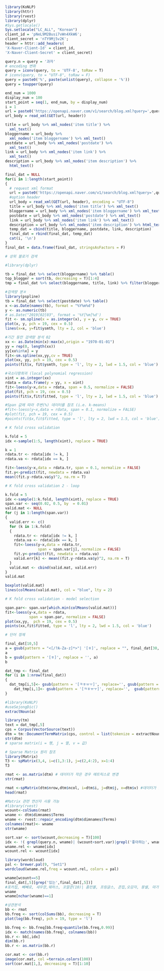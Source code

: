 ```r
library(KoNLP)
library(httr)
library(rvest)
library(dplyr)
#Sys.getlocale()
Sys.setlocale("LC_ALL", "Korean")
client_id = 'pNeL9M2Busi7vWn4XkW6';
client_secret = 'nTY9Mj5v2K';
header = httr::add_headers(
'X-Naver-Client-Id' = client_id,
'X-Naver-Client-Secret' = client_secret)
```

```r
query.n = query = '과자'
# encoding 변화
query = iconv(query, to = 'UTF-8', toRaw = T)
# iconv(query, to = "UTF-8", toRaw = F)
query = paste0('%', paste(unlist(query), collapse = '%'))
query = toupper(query)
```

```r
end_num = 1000
display_num = 100
start_point = seq(1, end_num, by = display_num)
i = 1
url = paste0('https://openapi.naver.com/v1/search/blog.xml?query=',query,'&display=',display_num,'&start=',start_point[i],'&sort=date')
url_body = read_xml(GET(url, header))
```

```r
title = url_body %>% xml_nodes('item title') %>%
  xml_text()
bloggername = url_body %>% 
  xml_nodes('item bloggername') %>% xml_text()
postdate = url_body %>% xml_nodes('postdate') %>%
  xml_text()
link = url_body %>% xml_nodes('item link') %>%
  xml_text()
description = url_body %>% xml_nodes('item description') %>%
  html_text()
```

```r
final_dat = NULL
for(i in 1:length(start_point))
{
  # request xml format
  url = paste0('https://openapi.naver.com/v1/search/blog.xml?query=',query,'&display=',display_num,'&start=',start_point[i],'&sort=sim')
  #option header
  url_body = read_xml(GET(url, header), encoding = "UTF-8")
  title = url_body %>% xml_nodes('item title') %>% xml_text()
  bloggername = url_body %>% xml_nodes('item bloggername') %>% xml_text()
  postdate = url_body %>% xml_nodes('postdate') %>% xml_text()
  link = url_body %>% xml_nodes('item link') %>% xml_text()
  description = url_body %>% xml_nodes('item description') %>% html_text()
  temp_dat = cbind(title, bloggername, postdate, link, description)
  final_dat = rbind(final_dat, temp_dat)
  cat(i, '\n')
}
final_dat = data.frame(final_dat, stringsAsFactors = F)
```

```r
# 상위 블로거 검색

#library(dplyr)

tb = final_dat %>% select(bloggername) %>% table()
top_blogger = sort(tb, decreasing = T)[1:4]
tmp = final_dat %>% select(bloggername, title, link) %>% filter(bloggername %in% names(top_blogger)) 

```

```r
#검색량 분ㅍ
library(pspline)
tb = final_dat %>% select(postdate) %>% table()
x <-as.Date(names(tb), format = "%Y%m%d")
y <- as.numeric(tb)
# as.Date("2019[02[03", format = '%Y[%m[%d')
fit <- sm.spline(x = as.integer(x), y = y, cv = TRUE)
plot(x, y, pch = 19, cex = 0.5)
lines(x=x, y=fit$ysmth, lty = 2, col = 'blue')


```

```r
#기간 동안 검색량 분석 02
xx <- as.Date(min(x):max(x),origin = "1970-01-01")
yy = rep(0, length(xx))
yy[xx%in%x] = y
fit<-sm.spline(xx,yy,cv = TRUE)
plot(xx, yy, pch = 19, cex = 0.5)
points(fit$x, fit$ysmth, type = 'l', lty = 2, lwd = 1.5, col = 'blue')
```

```r
#국소다항회귀 (local polynomial regression)
xint = as.integer(xx)
rdata = data.frame(y = yy, x = xint)
fit<-loess(y~x,data = rdata, span = 0.5, normalize = FALSE)
plot(fit, pch = 19, cex = 0.5)
points(fit$x,fit$fitted, type = 'l', lty = 2, lwd = 1.5, col = 'blue')

#Span 값에 따라 주변(%) 데이터를 참조 (i.e. k-means)
#fit<-loess(y~x,data = rdata, span = 0.1, normalize = FALSE)
#plot(fit, pch = 19, cex = 0.5)
#points(fit$x,fit$fitted, type = 'l', lty = 2, lwd = 1.5, col = 'blue')
```

```r
# K fold cross validation 

k.fold = 5
idx <-sample(1:5, length(xint), replace = TRUE)

k = 1
rdata.tr <- rdata[idx != k, ]
rdata.va <- rdata[idx == k, ]

fit<-loess(y~x,data = rdata.tr, span = 0.1, normalize = FALSE)
fit.y<-predict(fit, newdata = rdata.va)
mean((fit.y-rdata.va$y)^2, na.rm = T)
```

```r
# K fold cross validation 2 - loop

k.fold = 5
idx <-sample(1:k.fold, length(xint), replace = TRUE)
span.var <- seq(0.02, 0.5, by  = 0.01)
valid.mat <- NULL
for (j in 1:length(span.var))
{
  valid.err <- c()
  for (k in 1:k.fold)
  {
    rdata.tr <- rdata[idx != k, ]
    rdata.va <- rdata[idx == k, ]
    fit<-loess(y~x,data = rdata.tr, 
               span = span.var[j], normalize = FALSE)
    fit.y<-predict(fit, newdata = rdata.va)
    valid.err[k] <- mean((fit.y-rdata.va$y)^2, na.rm = T)
  }
  valid.mat <- cbind(valid.mat, valid.err)
}
valid.mat

```

```r
boxplot(valid.mat)
lines(colMeans(valid.mat), col = "blue", lty = 2)
```

```r
# K fold cross validation - model selection

span.par<- span.var[which.min(colMeans(valid.mat))]
fit<-loess(y~x,data = rdata, 
           span = span.par, normalize = FALSE)
plot(xx,yy,  pch = 19, cex = 0.5)
points(xx,fit$fitted, type = 'l', lty = 2, lwd = 1.5, col = 'blue')
```

```r
# 단어 정제

final_dat[10,5]
a = gsub(pattern = "<[/?A-Za-z]*>"| '[ㅎ]', replace = "", final_dat[30,5])
a
b = gsub(pattern = '[ㅎ]', replace = '', a)
b
```

```r
dat_tmp <- final_dat
for (i in 1:nrow(final_dat))
{
  dat_tmp[i,5]<- gsub(pattern = '[ㅋㅎㅠㅜ]', replace='', gsub(pattern = "<[/|A-Za-z]*>",  replace = "", gsub(pattern = "&[a-z]*;",  replace = "", final_dat[i,5])))
    dat_tmp[i,1]<- gsub(pattern = '[ㅋㅎㅠㅜ]', replace='',  gsub(pattern = "<[/|A-Za-z]*>",  replace = "", gsub(pattern = "&[a-z]*;",  replace = "", final_dat[i,1])))
}

```

```r
#library(KoNLP)
#useSejongDic()
extractNoun(a)
```

```r
library(tm)
text = dat_tmp[,5]
cps = Corpus(VectorSource(text))
dtm = tm::DocumentTermMatrix(cps, control = list(tokenize = extractNoun, removeNumber = T, removePunctuation = T))
str(dtm)
# sparse matrix(i = 행, j = 열, v = 값)
```
```r
# Sparse Matrix 원리 참조
library(Matrix)
T3 <- spMatrix(3,4, i=c(1,3:1), j=c(2,4:2), x=1:4)
T3

rmat <- as.matrix(dtm) # 데이터가 작은 경우 매트릭스로 변경
str(rmat)

rmat <-spMatrix(dtm$nrow,dtm$ncol, i=dtm$i, j=dtm$j, x=dtm$v) #데이터가 클 경우 sparse matrix 사
head(rmat)
```

```r
#Matrix 관련 연산자 사용 가능
#library(rvest)
wcount<-colSums(rmat)
wname <- dtm$dimnames$Terms
wname <- rvest::repair_encoding(dtm$dimnames$Terms)
colnames(rmat)<- wname
str(wname)

```

```r
sort.var <- sort(wcount,decreasing = T)[100]
idx <- !( grepl(query.n, wname)| (wcount<sort.var)|grepl('좋아하는', wname)|grepl('제일', wname)|grepl('제가', wname)|grepl('과자', wname) | nchar(wname)==1)
wname.rel <- wname[idx]
wcount.rel <- wcount[idx]
```

```r
library(wordcloud)
pal <- brewer.pal(9, "Set1")
wordcloud(wname.rel,freq = wcount.rel, colors = pal)
```

```r
wname[wcount==5]
final_dat[,5][grep('있는',final_dat[,5])]
#포카칩, 빼빼로, 새우깡,웨하스, 꼬깔콘(10)| 홈런볼, 프링글스, 콘칩,오감자, 몽쉘, 마가렛트, 프레첼, 닭다리, 구운양파, 치토스, 오사쯔, 다이제, 양파링, 꿀꽈배기, 빈츠, 카라멜콘(5)
wname
wname[nchar(wname)==1]

```


```r
#상관분석
bb <- rmat
bb.freq <- sort(colSums(bb), decreasing = T)
plot(log(bb.freq), pch = 19, type = 'l')
```

```r
bb.freq <- bb.freq[bb.freq>quantile(bb.freq,0.99)]
idx <- match(names(bb.freq), colnames(bb))
bb.r <- bb[,idx]
dim(bb.r)
bb.r <- as.matrix(bb.r)

```

```r
cor.mat <- cor(bb.r)
image(cor.mat, col =terrain.colors(100))
sort(cor.mat[1,], decreasing = T)[1:10]
```

